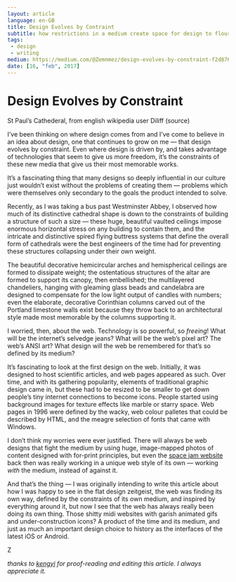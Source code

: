 ```yaml
---
layout: article
language: en-GB
title: Design Evolves by Contraint
subtitle: how restrictions in a medium create space for design to flourish
tags:
 - design
 - writing
medium: https://medium.com/@Zemnmez/design-evolves-by-constraint-f2d87697d25e
date: [16, "feb", 2017]
---
```



# Design Evolves by Constraint

St Paul’s Cathederal, from english wikipedia user Diliff (source)

I’ve been thinking on where design comes from and I’ve come to believe in an idea about design, one that continues to grow on me — that design evolves by constraint. Even where design is driven by, and takes advantage of technologies that seem to give us more freedom, it’s the constraints of these new media that give us their most memorable works.

It’s a fascinating thing that many designs so deeply influential in our culture just wouldn’t exist without the problems of creating them — problems which were themselves only secondary to the goals the product intended to solve.

Recently, as I was taking a bus past Westminster Abbey, I observed how much of its distinctive cathedral shape is down to the constraints of building a structure of such a size — these huge, beautiful vaulted ceilings impose enormous horizontal stress on any building to contain them, and the intricate and distinctive spired flying buttress systems that define the overall form of cathedrals were the best engineers of the time had for preventing these structures collapsing under their own weight.

The beautiful decorative hemicircular arches and hemispherical ceilings are formed to dissipate weight; the ostentatious structures of the altar are formed to support its canopy, then embellished; the multilayered chandeliers, hanging with gleaming glass beads and candelabra are designed to compensate for the low light output of candles with numbers; even the elaborate, decorative Corinthian columns carved out of the Portland limestone walls exist because they throw back to an architectural style made most memorable by the columns supporting it.

I worried, then, about the web. Technology is so powerful, so *freeing*! What will be the internet’s selvedge jeans? What will be the web’s pixel art? The web’s ANSI art? What design will the web be remembered for that’s so defined by its medium?

It’s fascinating to look at the first design on the web. Initially, it was designed to host scientific articles, and web pages appeared as such. Over time, and with its gathering popularity, elements of traditional graphic design came in, but these had to be resized to be smaller to get down people’s tiny internet connections to become icons. People started using background images for texture effects like marble or starry space. Web pages in 1996 were defined by the wacky, web colour palletes that could be described by HTML, and the meagre selection of fonts that came with Windows.

I don’t think my worries were ever justified. There will always be web designs that fight the medium by using huge, image-mapped photos of content designed with for-print principles, but even the [space jam website](http://www.warnerbros.com/archive/spacejam/movie/jam.htm) back then was really working in a unique web style of its own — working *with* the medium, instead of against it.

And that’s the thing — I was originally intending to write this article about how I was happy to see in the flat design zeitgeist, the web was finding its own way, defined by the constraints of its own medium, and inspired by everything around it, but now I see that the web has always really been doing its own thing. Those shitty midi websites with garish animated gifs and under-construction icons? A product of the time and its medium, and just as much an important design choice to history as the interfaces of the latest iOS or Android.

Z

*thanks to [kengyi](http://twitter.com/kengyi) for proof-reading and editing this article. I always appreciate it.*
